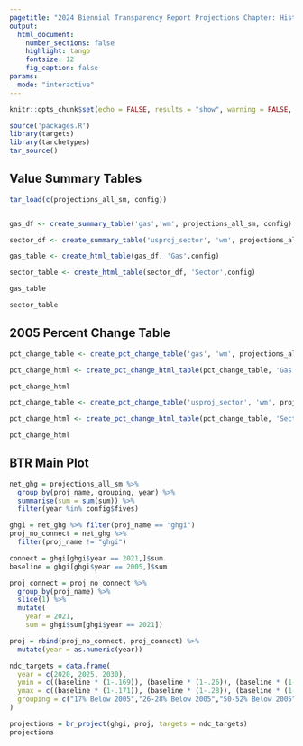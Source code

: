 ```yaml
---
pagetitle: "2024 Biennial Transparency Report Projections Chapter: Historical and Projected GHG Tables & Figures"
output:
  html_document:
    number_sections: false
    highlight: tango
    fontsize: 12
    fig_caption: false
params:
  mode: "interactive"
---
```


```r
knitr::opts_chunk$set(echo = FALSE, results = "show", warning = FALSE, message = FALSE, error = FALSE, fig.align = "center", fig.width = 9, fig.height = 7)

```


```r
source('packages.R')
library(targets)
library(tarchetypes)
tar_source()

```
## Value Summary Tables


```r

tar_load(c(projections_all_sm, config))



```

```r

gas_df <- create_summary_table('gas','wm', projections_all_sm, config)

```


```r
sector_df <- create_summary_table('usproj_sector', 'wm', projections_all_sm, config)

```


```r
gas_table <- create_html_table(gas_df, 'Gas',config)

```

```r


sector_table <- create_html_table(sector_df, 'Sector',config)

```



```r

gas_table


```


```r

sector_table

```

## 2005 Percent Change Table

```r
pct_change_table <- create_pct_change_table('gas', 'wm', projections_all_sm, config)

```
```r

pct_change_html <- create_pct_change_html_table(pct_change_table, 'Gas', config)

```


```r
pct_change_html

```


```r
pct_change_table <- create_pct_change_table('usproj_sector', 'wm', projections_all_sm, config)

```

```r

pct_change_html <- create_pct_change_html_table(pct_change_table, 'Sector', config)

```


```r
pct_change_html

```


## BTR Main Plot

```r
net_ghg = projections_all_sm %>%
  group_by(proj_name, grouping, year) %>%
  summarise(sum = sum(sum)) %>%
  filter(year %in% config$fives)

ghgi = net_ghg %>% filter(proj_name == "ghgi")
proj_no_connect = net_ghg %>% 
  filter(proj_name != "ghgi")

connect = ghgi[ghgi$year == 2021,]$sum
baseline = ghgi[ghgi$year == 2005,]$sum

proj_connect = proj_no_connect %>% 
  group_by(proj_name) %>%
  slice(1) %>%
  mutate(
    year = 2021,
    sum = ghgi$sum[ghgi$year == 2021])

proj = rbind(proj_no_connect, proj_connect) %>%
  mutate(year = as.numeric(year))

ndc_targets = data.frame(
  year = c(2020, 2025, 2030),
  ymin = c((baseline * (1-.169)), (baseline * (1-.26)), (baseline * (1-.50))),
  ymax = c((baseline * (1-.171)), (baseline * (1-.28)), (baseline * (1-.52))),
  grouping = c("17% Below 2005","26-28% Below 2005","50-52% Below 2005")
)
```

```r
projections = br_project(ghgi, proj, targets = ndc_targets)
projections
```


